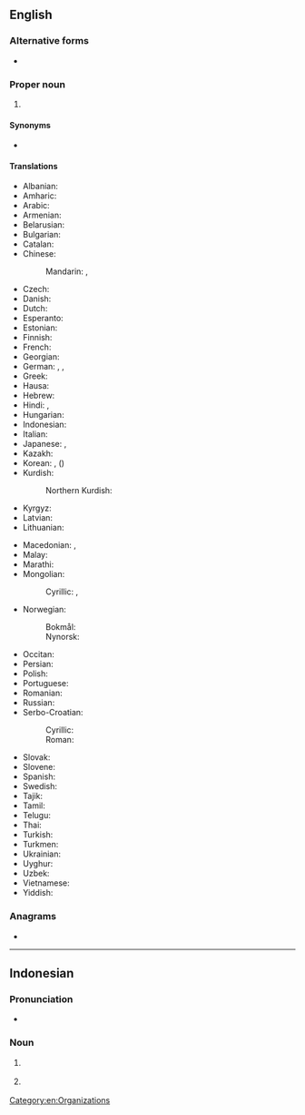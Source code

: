 {{also|Appendix:Variations of "un"}}
==English==
{{wikipedia|un (disambiguation)}}

===Alternative forms===
* {{alter|en|U.N.}}

===Proper noun===
{{head|en|proper noun}}

# {{initialism of|en|United Nations}}

====Synonyms====
* {{l|en|UNO}}

====Translations====
{{trans-top-also|Initialism of United Nations|United Nations}}
* Albanian: {{t|sq|OKB}}
* Amharic: {{t|am|ተመድ}}
* Arabic: {{not used|ar}}
* Armenian: {{t+|hy|ՄԱԿ}}
* Belarusian: {{t|be|АА́Н|f}}
* Bulgarian: {{t|bg|ОО́Н|f}}
* Catalan: {{t+|ca|ONU|f}}
* Chinese:
*: Mandarin: {{t+|cmn|聯合國}}, {{t+|cmn|联合国|tr=Liánhéguó}}
* Czech: {{t+|cs|OSN}}
* Danish: {{t|da|FN|c-p}}
* Dutch: {{t+|nl|VN}}
* Esperanto: {{t|eo|UN}}
* Estonian: {{t+|et|ÜRO}}
* Finnish: {{t+|fi|YK}}
* French: {{t+|fr|ONU|f}}
* Georgian: {{t+|ka|გაერო}}
* German: {{t+|de|VN|f-p}}, {{t+|de|UN|f}}, {{t+|de|UNO|f}}
* Greek: {{t+|el|ΟΗΕ|m}}
* Hausa: {{t|ha|MƊD|f}}
* Hebrew: {{t|he|אוּ״ם|tr=u.m.}}
* Hindi: {{t|hi|सं.रा.|m-p}}, {{t|hi|यू एन}}
* Hungarian: {{t+|hu|ENSZ}}
* Indonesian: {{t|id|PBB}}
* Italian: {{t+|it|ONU|f}}
* Japanese: {{t+|ja|UN|alt=ＵＮ}}, {{t+|ja|国連|tr=こくれん, Kokuren}}
* Kazakh: {{t|kk|БҰҰ}}
* Korean: {{t|ko|유엔}}, {{t|ko|국련}} ({{t|ko|國聯}})
* Kurdish:
*: Northern Kurdish: {{t+|kmr|NY}}
* Kyrgyz: {{t|ky|БУУ}}
* Latvian: {{t|lv|ANO|f}}
* Lithuanian: {{t|lt|JTO|f}}
{{trans-mid}}
* Macedonian: {{t|mk|ООН}}, {{t+|mk|ОН}}
* Malay: {{t|ms|PBB}}
* Marathi: {{t|mr|संरा}}
* Mongolian:
*: Cyrillic: {{t|mn|НҮБ}}, {{t|sh|ОУН|f}}
* Norwegian:
*: Bokmål: {{t|nb|FN}}
*: Nynorsk: {{t|nn|SN}}
* Occitan: {{t|oc|ÒNU|f}}
* Persian: {{not used|fa}}
* Polish: {{t+|pl|ONZ}}
* Portuguese: {{t+|pt|ONU|f}}
* Romanian: {{t|ro|ONU}}
* Russian: {{t+|ru|ОО́Н|f}}
* Serbo-Croatian:
*: Cyrillic: {{t|sh|УН|f-p}}
*: Roman: {{t|sh|UN|f-p}}
* Slovak: {{t+|sk|OSN}}
* Slovene: {{t+|sl|OZN}}
* Spanish: {{t+|es|ONU|f}}
* Swedish: {{t+|sv|FN}}
* Tajik: {{t|tg|СММ}}
* Tamil: {{t+|ta|ஐ.நா}}
* Telugu: {{t|te|ఐరాస}}
* Thai: {{t|th|ยูเอ็น}}
* Turkish: {{t+|tr|BM}}
* Turkmen: {{t|tk|BMG}}
* Ukrainian: {{t+|uk|ОО́Н}}
* Uyghur: {{t+|ug|ب د ت}}
* Uzbek: {{t|uz|BMT}}
* Vietnamese: {{t+|vi|LHQ}}
* Yiddish: {{t|yi|פֿ״נ}}
{{trans-bottom}}

===Anagrams===
* {{anagrams|en|a=nu|NU|Nu|nu}}

[[Category:en:Organizations]]

----

==Indonesian==

===Pronunciation===
* {{IPA|id|[ˈuɛn]}}

===Noun===
{{head|id|noun}}

# {{lb|id|education}} {{initialism of|id|ujian nasional|t=}}
# {{lb|id|education}} {{initialism of|id|ujian negara|t=}}